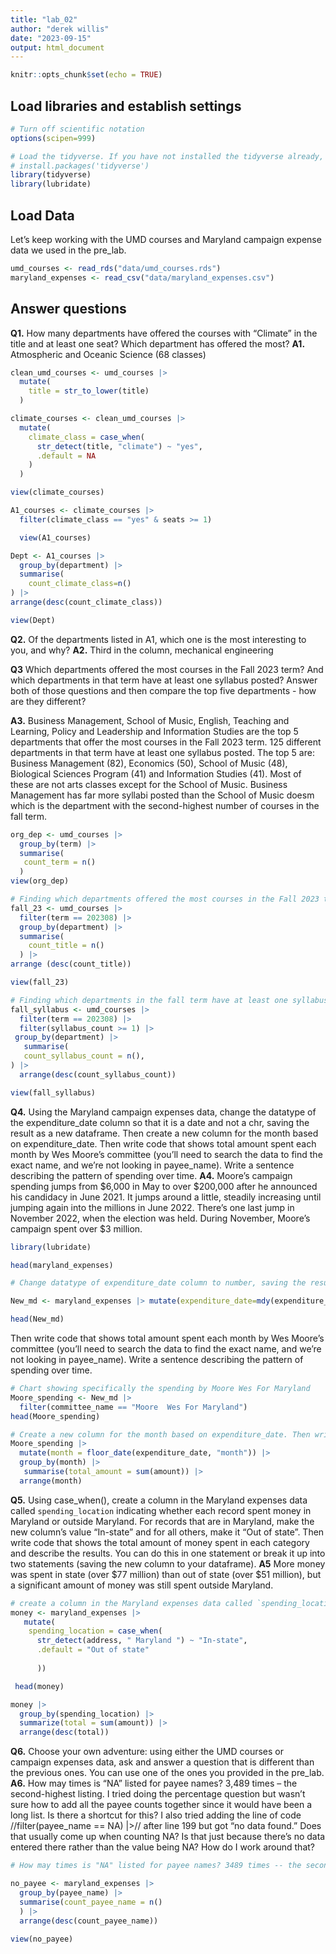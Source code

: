 ```yaml
---
title: "lab_02"
author: "derek willis"
date: "2023-09-15"
output: html_document
---
```


```r
knitr::opts_chunk$set(echo = TRUE)
```

## Load libraries and establish settings

```r
# Turn off scientific notation
options(scipen=999)

# Load the tidyverse. If you have not installed the tidyverse already, remove the # from the next line and run it first.  
# install.packages('tidyverse')
library(tidyverse)
library(lubridate)
```

## Load Data

Let's keep working with the UMD courses and Maryland campaign expense data we used in the pre_lab.

```r
umd_courses <- read_rds("data/umd_courses.rds")
maryland_expenses <- read_csv("data/maryland_expenses.csv")
```

## Answer questions

**Q1.** How many departments have offered the courses with "Climate" in the title and at least one seat? Which department has offered the most? **A1.** 	Atmospheric and Oceanic Science (68 classes)

```r

clean_umd_courses <- umd_courses |> 
  mutate(
    title = str_to_lower(title)
  )

```

```r
climate_courses <- clean_umd_courses |> 
  mutate(
    climate_class = case_when(
      str_detect(title, "climate") ~ "yes",
      .default = NA
    )
  )

view(climate_courses)

```

```r

A1_courses <- climate_courses |> 
  filter(climate_class == "yes" & seats >= 1)

  view(A1_courses)

```


```r

Dept <- A1_courses |> 
  group_by(department) |> 
  summarise(
    count_climate_class=n()
) |> 
arrange(desc(count_climate_class))

view(Dept)

```

**Q2.** Of the departments listed in A1, which one is the most interesting to you, and why? 
**A2.** Third in the column, mechanical engineering

**Q3** Which departments offered the most courses in the Fall 2023 term? And which departments in that term have at least one syllabus posted? Answer both of those questions and then compare the top five departments - how are they different?

**A3.** Business Management, School of Music, English, Teaching and Learning, Policy and Leadership and Information Studies are the top 5 departments that offer the most courses in the Fall 2023 term. 125 different departments in that term have at least one syllabus posted. The top 5 are: Business Management (82), Economics (50), School of Music (48), Biological Sciences Program (41) and Information Studies (41). Most of these are not arts classes except for the School of Music. Business Management has far more syllabi posted than the School of Music doesm which is the department with the second-highest number of courses in the fall term.

```r

org_dep <- umd_courses |> 
  group_by(term) |> 
  summarise(
   count_term = n() 
  )
view(org_dep)
```

```r
# Finding which departments offered the most courses in the Fall 2023 term
fall_23 <- umd_courses |> 
  filter(term == 202308) |>
  group_by(department) |> 
  summarise(
    count_title = n()
  ) |> 
arrange (desc(count_title))

view(fall_23)
```


```r
# Finding which departments in the fall term have at least one syllabus posted
fall_syllabus <- umd_courses |> 
  filter(term == 202308) |>
  filter(syllabus_count >= 1) |> 
 group_by(department) |> 
   summarise(
   count_syllabus_count = n(),
) |> 
  arrange(desc(count_syllabus_count))

view(fall_syllabus)
```

**Q4.** Using the Maryland campaign expenses data, change the datatype of the expenditure_date column so that it is a date and not a chr, saving the result as a new dataframe. Then create a new column for the month based on expenditure_date. Then write code that shows total amount spent each month by Wes Moore's committee (you'll need to search the data to find the exact name, and we're not looking in payee_name). Write a sentence describing the pattern of spending over time. 
**A4.** Moore's campaign spending jumps from $6,000 in May to over $200,000 after he announced his candidacy in June 2021. It jumps around a little, steadily increasing until jumping again into the millions in June 2022. There's one last jump in November 2022, when the election was held. During November, Moore's campaign spent over $3 million.

```r
library(lubridate)
```


```r
head(maryland_expenses)
```


```r
# Change datatype of expenditure_date column to number, saving the result as a new dataframe.

New_md <- maryland_expenses |> mutate(expenditure_date=mdy(expenditure_date))

head(New_md)

```

Then write code that shows total amount spent each month by Wes Moore's committee (you'll need to search the data to find the exact name, and we're not looking in payee_name). Write a sentence describing the pattern of spending over time. 

```r
# Chart showing specifically the spending by Moore Wes For Maryland
Moore_spending <- New_md |> 
  filter(committee_name == "Moore  Wes For Maryland")
head(Moore_spending)
```


```r
# Create a new column for the month based on expenditure_date. Then write code that shows total amount spent each month by Wes Moore's committee
Moore_spending |> 
  mutate(month = floor_date(expenditure_date, "month")) |>
  group_by(month) |>
   summarise(total_amount = sum(amount)) |>
  arrange(month)
```

**Q5.** Using case_when(), create a column in the Maryland expenses data called `spending_location` indicating whether each record spent money in Maryland or outside Maryland. For records that are in Maryland, make the new column's value "In-state" and for all others, make it "Out of state". Then write code that shows the total amount of money spent in each category and describe the results. You can do this in one statement or break it up into two statements (saving the new column to your dataframe).
**A5** More money was spent in state (over $77 million) than out of state (over $51 million), but a significant amount of money was still spent outside Maryland.

```r
# create a column in the Maryland expenses data called `spending_location` indicating whether each record spent money in Maryland or outside Maryland. For records that are in Maryland, make the new column's value "In-state" and for all others, make it "Out of state".
money <- maryland_expenses |>
   mutate(
    spending_location = case_when(
      str_detect(address, " Maryland ") ~ "In-state",
      .default = "Out of state"
    
      ))

 head(money)
```

```r
money |>
  group_by(spending_location) |>
  summarize(total = sum(amount)) |>
  arrange(desc(total))
```


**Q6.** Choose your own adventure: using either the UMD courses or campaign expenses data, ask and answer a question that is different than the previous ones. You can use one of the ones you provided in the pre_lab. 
**A6.** How may times is "NA" listed for payee names? 3,489 times -- the second-highest listing. I tried doing the percentage question but wasn't sure how to add all the payee counts together since it would have been a long list. Is there a shortcut for this? I also tried adding the line of code //filter(payee_name == NA) |>// after line 199 but got "no data found." Does that usually come up when counting NA? Is that just because there's no data entered there rather than the value being NA? How do I work around that?


```r
# How may times is "NA" listed for payee names? 3489 times -- the second-highest listing

no_payee <- maryland_expenses |> 
  group_by(payee_name) |>
  summarise(count_payee_name = n()
  ) |> 
  arrange(desc(count_payee_name))
  
view(no_payee)
  
```







